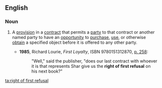 ==English==

===Noun===
{{en-noun|head=[[right]] [[of]] [[first]] [[refusal]]|rights of first refusal}}

# {{legal}} A [[provision]] in a [[contract]] that permits a [[party]] to that contract or another named party to have an [[opportunity]] to [[purchase]], [[use]], or otherwise [[obtain]] a specified object before it is offered to any other party.
#* '''1985''', Richard Lourie, ''First Loyalty'', ISBN 9780151312870, [http://books.google.ca/books?id=Majycqgv4hgC&q=%22right+of+first+refusal%22+subject:%22fiction%22&dq=%22right+of+first+refusal%22+subject:%22fiction%22&lr=&as_brr=0&client=firefox-a p. 258]: 
#*: "Well," said the publisher, "does our last contract with whoever it is that represents Shar give us the '''right of first refusal''' on his next book?"

[[ta:right of first refusal]]